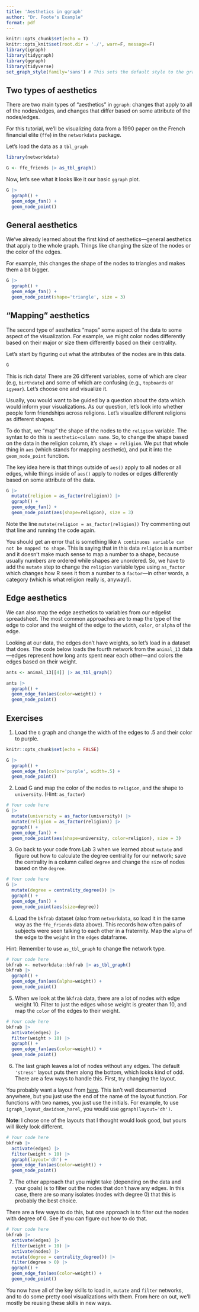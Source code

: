 ```yaml
---
title: 'Aesthetics in ggraph'
author: "Dr. Foote's Example"
format: pdf
---
```



```r
knitr::opts_chunk$set(echo = T)
knitr::opts_knit$set(root.dir = './', warn=F, message=F)
library(igraph)
library(tidygraph)
library(ggraph)
library(tidyverse)
set_graph_style(family='sans') # This sets the default style to the graph style
```


## Two types of aesthetics

There are two main types of "aesthetics" in `ggraph`: changes that apply to all of the nodes/edges, and changes that differ based on some attribute of the nodes/edges.

For this tutorial, we'll be visualizing data from a 1990 paper on the French financial elite (`ffe`) in the `networkdata` package.

Let's load the data as a `tbl_graph`

```r
library(networkdata)

G <- ffe_friends |> as_tbl_graph()
```

Now, let's see what it looks like it our basic `ggraph` plot.

```r
G |>
  ggraph() +
  geom_edge_fan() + 
  geom_node_point()
```

## General aesthetics

We've already learned about the first kind of aesthetics---general aesthetics that apply to the whole graph. Things like changing the size of the nodes or the color of the edges.

For example, this changes the shape of the nodes to triangles and makes them a bit bigger.

```r
G |>
  ggraph() +
  geom_edge_fan() + 
  geom_node_point(shape='triangle', size = 3)
```


## "Mapping" aesthetics

The second type of aesthetics "maps" some aspect of the data to some aspect of the visualization. For example, we might color nodes differently based on their major or size them differently based on their centrality.

Let's start by figuring out what the attributes of the nodes are in this data.

```r
G
```

This is rich data! There are 26 different variables, some of which are clear (e.g, `birthdate`) and some of which are confusing (e.g., `topboards` or `igyear`). Let's choose one and visualize it.

Usually, you would want to be guided by a question about the data which would inform your visualizations. As our question, let's look into whether people form friendships across religions. Let's visualize different religions as different shapes.

To do that, we "map" the shape of the nodes to the `religion` variable. The syntax to do this is `aesthetic=column name`. So, to change the shape based on the data in the religion column, it's `shape = religion`. We put that whole thing in `aes` (which stands for mapping aesthetic), and put it into the `geom_node_point` function.

The key idea here is that things outside of `aes()` apply to all nodes or all edges, while things inside of `aes()` apply to nodes or edges differently based on some attribute of the data.

```r
G |>
  mutate(religion = as_factor(religion)) |>
  ggraph() +
  geom_edge_fan() + 
  geom_node_point(aes(shape=religion), size = 3)
```

Note the line `mutate(religion = as_factor(religion))` Try commenting out that line and running the code again. 

You should get an error that is something like `A continuous variable can not be mapped to shape`. This is saying that in this data `religion` is a number and it doesn't make much sense to map a number to a shape, because usually numbers are ordered while shapes are unordered. So, we have to add the `mutate` step to change the `religion` variable type using `as_factor` which changes how R sees it from a number to a `factor`---in other words, a category (which is what religion really is, anyway!).

## Edge aesthetics

We can also map the edge aesthetics to variables from our edgelist spreadsheet. The most common approaches are to map the type of the edge to color and the weight of the edge to the `width`, `color`, or `alpha` of the edge.

Looking at our data, the edges don't have weights, so let's load in a dataset that does. The code below loads the fourth network from the `animal_13` data---edges represent how long ants spent near each other---and colors the edges based on their weight.

```r

ants <- animal_13[[4]] |> as_tbl_graph()

ants |>
  ggraph() +
  geom_edge_fan(aes(color=weight)) + 
  geom_node_point()
```


## Exercises

1. Load the `G` graph and change the width of the edges to .5 and their color to purple.

```r

knitr::opts_chunk$set(echo = FALSE)

G |>
  ggraph() +
  geom_edge_fan(color='purple', width=.5) + 
  geom_node_point()

```

2. Load G and map the color of the nodes to `religion`, and the shape to `university`. (Hint: `as_factor`)

```r
# Your code here
G |>
  mutate(university = as_factor(university)) |>
  mutate(religion = as_factor(religion)) |>
  ggraph() +
  geom_edge_fan() + 
  geom_node_point(aes(shape=university, color=religion), size = 3)
```


3. Go back to your code from Lab 3 when we learned about `mutate` and figure out how to calculate the degree centrality for our network; save the centrality in a column called `degree` and change the `size` of nodes based on the `degree`.

```r
# Your code here
G |>
  mutate(degree = centrality_degree()) |>
  ggraph() +
  geom_edge_fan() + 
  geom_node_point(aes(size=degree))


```

4. Load the `bkfrab` dataset (also from `networkdata`, so load it in the same way as the `ffe_friends` data above). This records how often pairs of subjects were seen talking to each other in a fraternity. Map the `alpha` of the edge to the `weight` in the `edges` dataframe.

Hint: Remember to use `as_tbl_graph` to change the network type.

```r
# Your code here
bkfrab <- networkdata::bkfrab |> as_tbl_graph()
bkfrab |>
  ggraph() +
  geom_edge_fan(aes(alpha=weight)) +
  geom_node_point()

```

5. When we look at the `bkfrab` data, there are a lot of nodes with edge weight 10. Filter to just the edges whose weight is greater than 10, and map the `color` of the edges to their weight.

```r
# Your code here
bkfrab |>
  activate(edges) |>
  filter(weight > 10) |>
  ggraph() +
  geom_edge_fan(aes(color=weight)) +
  geom_node_point()

```

6. The last graph leaves a lot of nodes without any edges. The default `'stress'` layout puts them along the bottom, which looks kind of odd. There are a few ways to handle this. First, try changing the layout. 

You probably want a layout from [here](https://igraph.org/c/doc/igraph-Layout.html). This isn't well documented anywhere, but you just use the end of the name of the layout function. For functions with two names, you just use the initials. For example, to use `igraph_layout_davidson_harel`, you would use `ggraph(layout='dh')`.

**Note**: I chose one of the layouts that I thought would look good, but yours will likely look different.

```r
# Your code here
bkfrab |>
  activate(edges) |>
  filter(weight > 10) |>
  ggraph(layout='dh') +
  geom_edge_fan(aes(color=weight)) +
  geom_node_point()
```

7. The other approach that you might take (depending on the data and your goals) is to filter out the nodes that don't have any edges. In this case, there are so many isolates (nodes with degree 0) that this is probably the best choice.

There are a few ways to do this, but one approach is to filter out the nodes with degree of 0. See if you can figure out how to do that.

```r
# Your code here
bkfrab |>
  activate(edges) |>
  filter(weight > 10) |>
  activate(nodes) |>
  mutate(degree = centrality_degree()) |>
  filter(degree > 0) |>
  ggraph() +
  geom_edge_fan(aes(color=weight)) +
  geom_node_point()

```

You now have all of the key skills to load in, `mutate` and `filter` networks, and to do some pretty cool visualizations with them. From here on out, we'll mostly be reusing these skills in new ways.